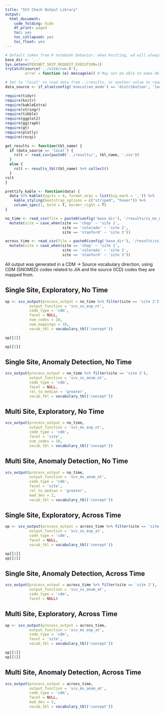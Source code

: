 ```yaml
---
title: "SCV Check Output Library"
output:
  html_document:
    code_folding: hide
    df_print: paged
    toc: yes
    toc_collapsed: yes
    toc_float: yes
---
```


```r
# Default taken from R notebook behavior: when knitting, wd will always be location of notebook
base_dir <- '..'
Sys.setenv(PEDSNET_SKIP_REQUEST_EXECUTION=1)
tryCatch(source('../site/run.R'),
         error = function (e) message(e)) # May not be able to make db connection

# Set to "local" to read data from ../results, or another value to read from db
data_source <- if_else(config('execution_mode') == 'distribution', 'local', 'not_local')

require(tidyr)
require(knitr)
require(kableExtra)
require(stringr)
require(tibble)
require(ggplot2)
require(ggiraph)
require(gt)
require(plotly)
require(rocqi)

get_results <- function(tbl_name) {
  if (data_source == 'local') {
    rslt <- read_csv(paste0('../results/', tbl_name, '.csv'))
  }
  else {
    rslt <- results_tbl(tbl_name) %>% collect()
  }
rslt
}

prettify_kable <- function(data) {
  data %>% kable(digits = 4, format.args = list(big.mark = ',')) %>%
    kable_styling(bootstrap_options = c("striped", "hover")) %>%
    column_spec(1, bold = T, border_right = T)
}

no_time <- read_csv(file = paste0(config('base_dir'), '/results/ss_ms_nt.csv')) %>%
  mutate(site = case_when(site == 'chop' ~ 'site 1',
                          site == 'colorado' ~ 'site 2',
                          site == 'stanford' ~ 'site 3'))

across_time <- read_csv(file = paste0(config('base_dir'), '/results/ss_ms_at.csv')) %>%
  mutate(site = case_when(site == 'chop' ~ 'site 1',
                          site == 'colorado' ~ 'site 2',
                          site == 'stanford' ~ 'site 3'))

```

All output was generated in a CDM -> Source vocabulary direction, using CDM (SNOMED) codes related to JIA and the source (ICD) codes they are mapped from.

## Single Site, Exploratory, No Time

```r

op <- scv_output(process_output = no_time %>% filter(site == 'site 2'),
           output_function = 'scv_ss_exp_nt',
           code_type = 'cdm',
           facet = NULL,
           num_codes = 10,
           num_mappings = 10,
           vocab_tbl = vocabulary_tbl('concept'))

op[[1]]

op[[2]]

```

## Single Site, Anomaly Detection, No Time

```r

scv_output(process_output = no_time %>% filter(site == 'site 2'),
           output_function = 'scv_ss_anom_nt',
           code_type = 'cdm',
           facet = NULL,
           rel_to_median = 'greater',
           vocab_tbl = vocabulary_tbl('concept'))

```

## Multi Site, Exploratory, No Time

```r

scv_output(process_output = no_time,
           output_function = 'scv_ms_exp_nt',
           code_type = 'cdm',
           facet = 'site',
           num_codes = 10,
           vocab_tbl = vocabulary_tbl('concept'))

```

## Multi Site, Anomaly Detection, No Time

```r

scv_output(process_output = no_time,
           output_function = 'scv_ms_anom_nt',
           code_type = 'cdm',
           facet = 'site',
           rel_to_median = 'greater',
           mad_dev = 2,
           vocab_tbl = vocabulary_tbl('concept'))

```

## Single Site, Exploratory, Across Time

```r

op <- scv_output(process_output = across_time %>% filter(site == 'site 2'),
           output_function = 'scv_ss_exp_at',
           code_type = 'cdm',
           facet = NULL,
           vocab_tbl = vocabulary_tbl('concept'))

op[[1]]
op[[2]]

```

## Single Site, Anomaly Detection, Across Time

```r

scv_output(process_output = across_time %>% filter(site == 'site 2'),
           output_function = 'scv_ss_anom_at',
           code_type = 'cdm',
           facet = NULL)

```

## Multi Site, Exploratory, Across Time

```r

op <- scv_output(process_output = across_time,
           output_function = 'scv_ms_exp_at',
           code_type = 'cdm',
           facet = 'site',
           vocab_tbl = vocabulary_tbl('concept'))

op[[1]]
op[[2]]

```

## Multi Site, Anomaly Detection, Across Time

```r

scv_output(process_output = across_time,
           output_function = 'scv_ms_anom_at',
           code_type = 'cdm',
           facet = NULL,
           mad_dev = 2,
           vocab_tbl = vocabulary_tbl('concept'))

```
